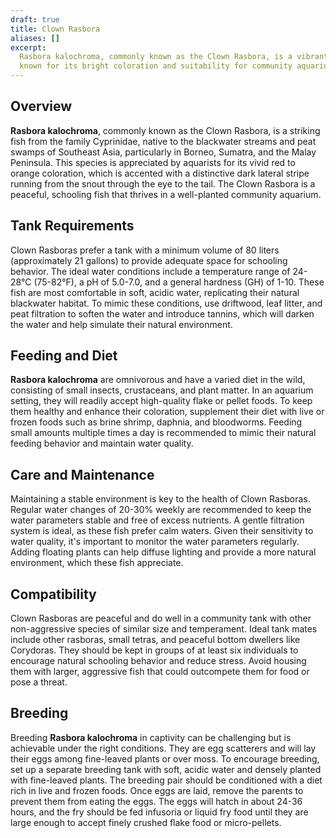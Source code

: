 ```yaml
---
draft: true
title: Clown Rasbora
aliases: []
excerpt:
  Rasbora kalochroma, commonly known as the Clown Rasbora, is a vibrant and peaceful species native to Southeast Asia,
  known for its bright coloration and suitability for community aquariums.
---
```


## Overview

**Rasbora kalochroma**, commonly known as the Clown Rasbora, is a striking fish from the family Cyprinidae, native to
the blackwater streams and peat swamps of Southeast Asia, particularly in Borneo, Sumatra, and the Malay Peninsula. This
species is appreciated by aquarists for its vivid red to orange coloration, which is accented with a distinctive dark
lateral stripe running from the snout through the eye to the tail. The Clown Rasbora is a peaceful, schooling fish that
thrives in a well-planted community aquarium.

## Tank Requirements

Clown Rasboras prefer a tank with a minimum volume of 80 liters (approximately 21 gallons) to provide adequate space for
schooling behavior. The ideal water conditions include a temperature range of 24-28°C (75-82°F), a pH of 5.0-7.0, and a
general hardness (GH) of 1-10. These fish are most comfortable in soft, acidic water, replicating their natural
blackwater habitat. To mimic these conditions, use driftwood, leaf litter, and peat filtration to soften the water and
introduce tannins, which will darken the water and help simulate their natural environment.

## Feeding and Diet

**Rasbora kalochroma** are omnivorous and have a varied diet in the wild, consisting of small insects, crustaceans, and
plant matter. In an aquarium setting, they will readily accept high-quality flake or pellet foods. To keep them healthy
and enhance their coloration, supplement their diet with live or frozen foods such as brine shrimp, daphnia, and
bloodworms. Feeding small amounts multiple times a day is recommended to mimic their natural feeding behavior and
maintain water quality.

## Care and Maintenance

Maintaining a stable environment is key to the health of Clown Rasboras. Regular water changes of 20-30% weekly are
recommended to keep the water parameters stable and free of excess nutrients. A gentle filtration system is ideal, as
these fish prefer calm waters. Given their sensitivity to water quality, it's important to monitor the water parameters
regularly. Adding floating plants can help diffuse lighting and provide a more natural environment, which these fish
appreciate.

## Compatibility

Clown Rasboras are peaceful and do well in a community tank with other non-aggressive species of similar size and
temperament. Ideal tank mates include other rasboras, small tetras, and peaceful bottom dwellers like Corydoras. They
should be kept in groups of at least six individuals to encourage natural schooling behavior and reduce stress. Avoid
housing them with larger, aggressive fish that could outcompete them for food or pose a threat.

## Breeding

Breeding **Rasbora kalochroma** in captivity can be challenging but is achievable under the right conditions. They are
egg scatterers and will lay their eggs among fine-leaved plants or over moss. To encourage breeding, set up a separate
breeding tank with soft, acidic water and densely planted with fine-leaved plants. The breeding pair should be
conditioned with a diet rich in live and frozen foods. Once eggs are laid, remove the parents to prevent them from
eating the eggs. The eggs will hatch in about 24-36 hours, and the fry should be fed infusoria or liquid fry food until
they are large enough to accept finely crushed flake food or micro-pellets.
